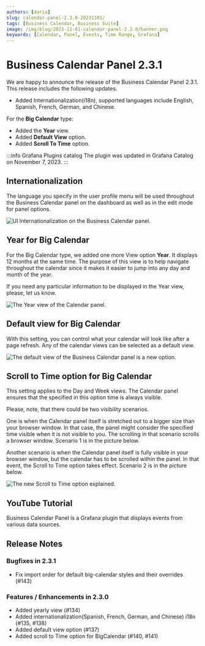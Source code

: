 ```yaml
---
authors: [daria]
slug: calendar-panel-2.3.0-20231101/
tags: [Business Calendar, Business Suite]
image: /img/blog/2023-11-01-calendar-panel-2.3.0/banner.png
keywords: [Calendar, Panel, Events, Time Range, Grafana]
---
```



# Business Calendar Panel 2.3.1

We are happy to announce the release of the Business Calendar Panel 2.3.1. This release includes the following updates.

- Added Internationalization(i18n), supported languages include English, Spanish, French, German, and Chinese.

For the **Big Calendar** type:

- Added the **Year** view.
- Added **Default View** option.
- Added **Scroll To Time** option.

:::info Grafana Plugins catalog
The plugin was updated in Grafana Catalog on November 7, 2023.
:::

## Internationalization

The language you specify in the user profile menu will be used throughout the Business Calendar panel on the dashboard as well as in the edit mode for panel options.

<Image
  title="UI Internationalization on the Business Calendar panel."
  src="/img/blog/2023-11-01-calendar-panel-2.3.0/i18n.png"
/>

## Year for Big Calendar

For the Big Calendar type, we added one more View option **Year**. It displays 12 months at the same time. The purpose of this view is to help navigate throughout the calendar since it makes it easier to jump into any day and month of the year.

If you need any particular information to be displayed in the Year view, please, let us know.

<Image
  title="The Year view of the Calendar panel."
  src="/img/blog/2023-11-01-calendar-panel-2.3.0/year.png"
/>

## Default view for Big Calendar

With this setting, you can control what your calendar will look like after a page refresh. Any of the calendar views can be selected as a default view.

<Image
  title="The default view of the Business Calendar panel is a new option."
  src="/img/blog/2023-11-01-calendar-panel-2.3.0/default.png"
/>

## Scroll to Time option for Big Calendar

This setting applies to the Day and Week views. The Calendar panel ensures that the specified in this option time is always visible.

Please, note, that there could be two visibility scenarios.

One is when the Calendar panel itself is stretched out to a bigger size than your browser window. In that case, the panel might consider the specified time visible when it is not visible to you. The scrolling in that scenario scrolls a browser window. Scenario 1 is in the picture below.

Another scenario is when the Calendar panel itself is fully visible in your browser window, but the calendar has to be scrolled within the panel. In that event, the Scroll to Time option takes effect. Scenario 2 is in the picture below.

<Image
  title="The new Scroll to Time option explained."
  src="/img/blog/2023-11-01-calendar-panel-2.3.0/scroll.png"
/>

<GettingStarted />

## YouTube Tutorial

Business Calendar Panel is a Grafana plugin that displays events from various data sources.

<Youtube id="6WGmm5y4fs4" title="Configure Calendar plugin for Grafana." />

## Release Notes

### Bugfixes in 2.3.1

- Fix import order for default big-calendar styles and their overrides (#143)

### Features / Enhancements in 2.3.0

- Added yearly view (#134)
- Added internationalization(Spanish, French, German, and Chinese) i18n (#135, #138)
- Added default view option (#137)
- Added scroll to Time option for BigCalendar (#140, #141)

<Feedback />
